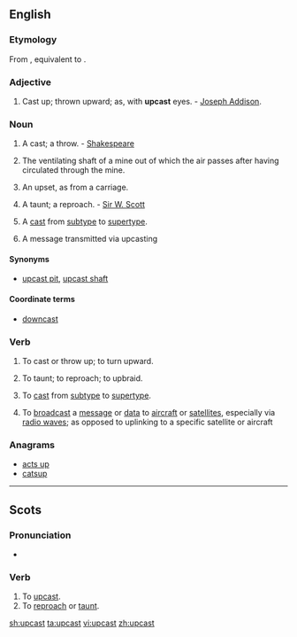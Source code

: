 ==English==

===Etymology===
From {{etyl|enm}} {{term|upcasten|lang=enm}}, equivalent to {{prefix|up|cast}}.

===Adjective===
{{en-adj}}

# Cast up; thrown upward; as, with '''upcast''' eyes. - [[w:Joseph Addison|Joseph Addison]].

===Noun===
{{en-noun}}

# {{context|bowling}} A cast; a throw. - [[Shakespeare]]
# {{mining}} The ventilating shaft of a mine out of which the air passes after having circulated through the mine.
# {{Scotland}} An upset, as from a carriage. 
# {{Scotland}} A taunt; a reproach. - [[w:Sir W. Scott|Sir W. Scott]]
# {{computing}} A [[cast]] from [[subtype]] to [[supertype]].
# A message transmitted via upcasting

====Synonyms====
* {{sense|mining}} [[upcast pit]], [[upcast shaft]]

====Coordinate terms====
* {{sense|mining}} [[downcast]]

===Verb===
{{en-verb|upcasts|upcasting|'''[[upcast]]''' or '''[[upcasted]]'''}}

# {{transitive|obsolete}} To cast or throw up; to turn upward.
# {{transitive|Scotland}} To taunt; to reproach; to upbraid.
# {{transitive|computing}} To [[cast]] from [[subtype]] to [[supertype]].
# To [[broadcast]] a [[message]] or [[data]] to [[aircraft]] or [[satellites]], especially via [[radio waves]]; as opposed to uplinking to a specific satellite or aircraft

===Anagrams===
* [[acts up#English|acts up]]
* [[catsup#English|catsup]]

----

==Scots==

===Pronunciation===
* {{IPA|/ʌpˈkast/|lang=sco}}

===Verb===
{{sco-verb|upcasts|upcastin|upcast|upcast}}

# To [[#English|upcast]].
# To [[reproach]] or [[taunt]].

[[sh:upcast]]
[[ta:upcast]]
[[vi:upcast]]
[[zh:upcast]]